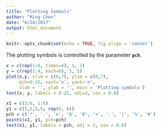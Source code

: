 ```yaml
---
title: "Plotting Symbols"
author: "Ming Chen"
date: "6/24/2017"
output: html_document
---
```


```r
knitr::opts_chunk$set(echo = TRUE, fig.align = 'center')
```

The plotting symbols is controlled by the parameter **`pch`**.

```r
x = c(rep(1:6, times=4), 1, 2)
y = c(rep(1:4, each=6), 5, 5)
plot(x,y, xlim = c(0,7), ylim = c(0,7), 
     pch=0:25, xaxt='n', yaxt='n',
     xlab = '', ylab = '', main = 'Plotting symbols')
text(x, y, labels = 0:25, adj=2, cex = 0.6)

x1 = c(3:6, 1:6)
y1 = c(5,5,5,5, rep(6, 6))
pch = c('*', '.', 'o', 'O', '0', '+', '-', '|', '%', '#')
points(x1, y1, pch=pch)
text(x1, y1, labels = pch, adj = 3, cex = 0.6)
```

